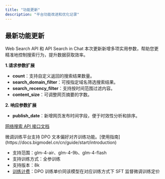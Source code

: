 ```yaml
---
title: "功能更新"
description: "平台功能改进和优化记录"
---
```


## 最新功能更新

<Update label="2025-05-07" description="【AI搜索工具】新增多项实用参数">
  Web Search API 和 API Search in Chat 本次更新新增多项实用参数，帮助您更精准地控制搜索行为，提升数据获取效率。

  **1.请求参数扩展**

  - **count**：支持自定义返回的搜索结果数量。
  - **search_domain_filter**：可按指定域名筛选搜索结果。
  - **search_recency_filter**：支持按时间范围过滤内容。
  - **content_size**：可调整网页摘要的字数。

  **2. 响应参数扩展**

  - **publish_date**：新增网页发布时间字段，便于时效性分析和排序。

  [网络搜索 API 接口文档](https://docs.bigmodel.cn/api-reference/%E7%BD%91%E7%BB%9C%E6%90%9C%E7%B4%A2-api/%E7%BD%91%E7%BB%9C%E6%90%9C%E7%B4%A2)
</Update>

<Update label="2025-04-28" description="【模型微调】新增支持 DPO 训练能力">
  微调训练平台支持 DPO 文本偏好对齐训练功能。[使用指南](https://docs.bigmodel.cn/cn/guide/start/introduction)

  - 支持范围：glm-4-air、glm-4-9b、glm-4-flash
  - 支持训练方式：全参训练
  - 支持版本：8k
  - [训练计费](https://bigmodel.cn/pricing)：DPO 训练单价同该模型在对应训练方式下 SFT 监督微调训练定价
</Update>